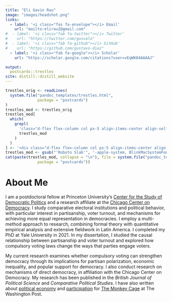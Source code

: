```yaml
---
title: "Eli Gavin Rau"
image: "images/headshot.png"
links:
  - label: '<i class="fas fa-envelope"></i> Email'
    url: "mailto:elirau2@gmail.com"
#  - label: '<i class="fab fa-twitter"></i> Twitter'
#    url: "https://twitter.com/gusvalo"
#  - label: '<i class="fab fa-github"></i> GitHub'
#    url: "https://github.com/gustavo-diaz"
  - label: '<i class="fab fa-google"></i> Scholar'
    url: "https://scholar.google.com/citations?user=vEqWK04AAAAJ"

output:
  postcards::trestles
site: distill::distill_website
---
```





```r
trestles_orig <- readLines(
  system.file("pandoc_templates/trestles.html",
              package = "postcards")
)
trestles_mod <- trestles_orig
trestles_mod[
  which(
    grepl(
      'class="d-flex flex-column col px-5 align-items-center align-self-center mh-100" style="overflow-y: scroll;"',
      trestles_mod
    )
  )
] <- '<div class="d-flex flex-column col px-5 align-items-center align-self-center mh-100" style="overflow-y: none;">'
trestles_mod <- gsub("'Roboto Slab'", '-apple-system, BlinkMacSystemFont, "Segoe UI", Roboto, Oxygen, Ubuntu, Cantarell, "Fira Sans", "Droid Sans", "Helvetica Neue", Arial, sans-serif', trestles_mod)
cat(paste(trestles_mod, collapse = "\n"), file = system.file("pandoc_templates/trestles.html",
              package = "postcards"))
```

# About Me

I am a postdoctoral fellow at Princeton University's [Center for the Study of Democratic Politics](csdp.princeton.edu) and a research affiliate at the [Chicago Center on Democracy](https://democracy.uchicago.edu/).
I study comparative electoral institutions and political behavior, with particular interest in partisanship, voter turnout, and mechanisms for achieving more equal representation in democracies. I employ a multi-method approach to research, combining formal theory with quantitative empirical analysis and extensive fieldwork in Latin America. I completed my PhD at Yale University in 2021. In my dissertation, I studied the causal relationship between partisanship and voter turnout and explored how compulsory voting laws change the ways that parties engage voters. 

My current research examines whether compulsory voting can strengthen democracy through its implications for partisan polarization, economic inequality, and popular support for democracy. I also conduct research on mechanisms of direct democracy, in affiliation with the Chicago Center on Democracy. My research has been published in the *British Journal of Political Science* and *Comparative Political Studies*. I have also written about [political economy](https://www.washingtonpost.com/news/monkey-cage/wp/2016/11/02/trump-supporters-vastly-overestimate-unemployment-and-they-blame-politicians-for-it/) and [participation](https://www.washingtonpost.com/news/monkey-cage/wp/2017/02/06/people-who-protest-almost-certainly-vote/) for [The Monkey Cage](https://www.washingtonpost.com/monkey-cage/) at The Washington Post.

